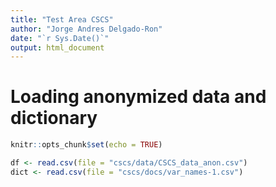 ```yaml
---
title: "Test Area CSCS"
author: "Jorge Andres Delgado-Ron"
date: "`r Sys.Date()`"
output: html_document
---
```


# Loading anonymized data and dictionary
```r
knitr::opts_chunk$set(echo = TRUE)

df <- read.csv(file = "cscs/data/CSCS_data_anon.csv")
dict <- read.csv(file = "cscs/docs/var_names-1.csv")
```

